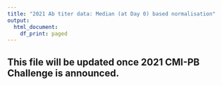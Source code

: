```yaml
---
title: "2021 Ab titer data: Median (at Day 0) based normalisation"
output:
  html_document:
    df_print: paged
---
```


## This file will be updated once 2021 CMI-PB Challenge is announced.

